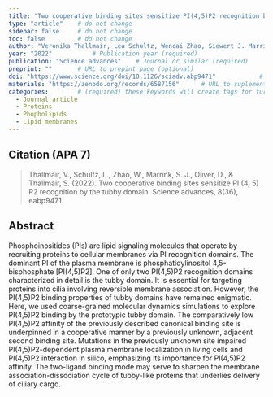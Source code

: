 ```yaml
---
title: "Two cooperative binding sites sensitize PI(4,5)P2 recognition by the tubby domain"          # Paper title (required)
type: "article"    # do not change
sidebar: false     # do not change
toc: false         # do not change
author: "Veronika Thallmair, Lea Schultz, Wencai Zhao, Siewert J. Marrink, Dominik Oliver and Sebastian Thallmair"         # Paper authors (required)
year: "2022"           # Publication year (required)
publication: "Science advances"    # Journal or similar (required)
preprint: ""       # URL to prepint page (optional)  
doi: "https://www.science.org/doi/10.1126/sciadv.abp9471"            # URL of DOI (required)  
materials: "https://zenodo.org/records/6587156"      # URL to suplementary info (optional)
categories:        # (required) these keywords will create tags for further filtering. 
  - Journal article
  - Proteins
  - Phopholipids
  - Lipid membranes
---
```


<!-- 
The info below is just an example. 

Both fields are required and they have to be replaced with the respective info for each paper. 

Please notice the `> ` symbol before the citation, it gives it additional styling.  
-->

## Citation (APA 7)      

> Thallmair, V., Schultz, L., Zhao, W., Marrink, S. J., Oliver, D., & Thallmair, S. (2022). Two cooperative binding sites sensitize PI (4, 5) P2 recognition by the tubby domain. Science advances, 8(36), eabp9471.

## Abstract

Phosphoinositides (PIs) are lipid signaling molecules that operate by recruiting proteins to cellular membranes via PI recognition domains. The dominant PI of the plasma membrane is phosphatidylinositol 4,5-bisphosphate [PI(4,5)P2]. One of only two PI(4,5)P2 recognition domains characterized in detail is the tubby domain. It is essential for targeting proteins into cilia involving reversible membrane association. However, the PI(4,5)P2 binding properties of tubby domains have remained enigmatic. Here, we used coarse-grained molecular dynamics simulations to explore PI(4,5)P2 binding by the prototypic tubby domain. The comparatively low PI(4,5)P2 affinity of the previously described canonical binding site is underpinned in a cooperative manner by a previously unknown, adjacent second binding site. Mutations in the previously unknown site impaired PI(4,5)P2-dependent plasma membrane localization in living cells and PI(4,5)P2 interaction in silico, emphasizing its importance for PI(4,5)P2 affinity. The two-ligand binding mode may serve to sharpen the membrane association-dissociation cycle of tubby-like proteins that underlies delivery of ciliary cargo.